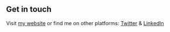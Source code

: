 ## Get in touch

Visit [my website](https://www.lekoarts.de?utm_source=cara&utm_medium=Starter) or find me on other platforms: [Twitter](https://www.twitter.com/iamsupriyomal) & [LinkedIn](https://www.linkedin.com/in/supriyomall/)
